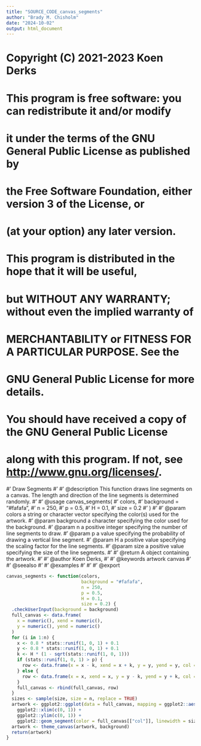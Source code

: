 ```yaml
---
title: "SOURCE_CODE_canvas_segments"
author: "Brady M. Chisholm"
date: "2024-10-02"
output: html_document
---
```

# Copyright (C) 2021-2023 Koen Derks

# This program is free software: you can redistribute it and/or modify
# it under the terms of the GNU General Public License as published by
# the Free Software Foundation, either version 3 of the License, or
# (at your option) any later version.

# This program is distributed in the hope that it will be useful,
# but WITHOUT ANY WARRANTY; without even the implied warranty of
# MERCHANTABILITY or FITNESS FOR A PARTICULAR PURPOSE.  See the
# GNU General Public License for more details.

# You should have received a copy of the GNU General Public License
# along with this program.  If not, see <http://www.gnu.org/licenses/>.

#' Draw Segments
#'
#' @description This function draws line segments on a canvas. The length and direction of the line segments is determined randomly.
#'
#' @usage canvas_segments(
#'   colors,
#'   background = "#fafafa",
#'   n = 250,
#'   p = 0.5,
#'   H = 0.1,
#'   size = 0.2
#' )
#'
#' @param colors      a string or character vector specifying the color(s) used for the artwork.
#' @param background  a character specifying the color used for the background.
#' @param n           a positive integer specifying the number of line segments to draw.
#' @param p           a value specifying the probability of drawing a vertical line segment.
#' @param H           a positive value specifying the scaling factor for the line segments.
#' @param size        a positive value specifying the size of the line segments.
#'
#' @return A \code{ggplot} object containing the artwork.
#'
#' @author Koen Derks, \email{koen-derks@hotmail.com}
#'
#' @keywords artwork canvas
#'
#' @seealso \code{colorPalette}
#'
#' @examples
#' \donttest{
#' set.seed(1)
#'
#' # Simple example
#' canvas_segments(colors = colorPalette("dark1"))
#' }
#'
#' @export
```r

canvas_segments <- function(colors,
                            background = "#fafafa",
                            n = 250,
                            p = 0.5,
                            H = 0.1,
                            size = 0.2) {
  .checkUserInput(background = background)
  full_canvas <- data.frame(
    x = numeric(), xend = numeric(),
    y = numeric(), yend = numeric()
  )
  for (i in 1:n) {
    x <- 0.8 * stats::runif(1, 0, 1) + 0.1
    y <- 0.8 * stats::runif(1, 0, 1) + 0.1
    k <- H * (1 - sqrt(stats::runif(1, 0, 1)))
    if (stats::runif(1, 0, 1) > p) {
      row <- data.frame(x = x - k, xend = x + k, y = y, yend = y, col = sample(colors, size = 1))
    } else {
      row <- data.frame(x = x, xend = x, y = y - k, yend = y + k, col = sample(colors, size = 1))
    }
    full_canvas <- rbind(full_canvas, row)
  }
  sizes <- sample(size, size = n, replace = TRUE)
  artwork <- ggplot2::ggplot(data = full_canvas, mapping = ggplot2::aes(x = x, y = y, xend = xend, yend = yend)) +
    ggplot2::xlim(c(0, 1)) +
    ggplot2::ylim(c(0, 1)) +
    ggplot2::geom_segment(color = full_canvas[["col"]], linewidth = sizes)
  artwork <- theme_canvas(artwork, background)
  return(artwork)
}
```